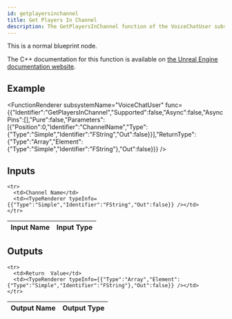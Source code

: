 ```yaml
---
id: getplayersinchannel
title: Get Players In Channel
description: The GetPlayersInChannel function of the VoiceChatUser subsystem.
---
```



This is a normal blueprint node.

The C++ documentation for this function is available on [the Unreal Engine documentation website](https://dev.epicgames.com/documentation/en-us/unreal-engine/voice-chat-interface-in-unreal-engine).

## Example

<FunctionRenderer subsystemName="VoiceChatUser" func={{"Identifier":"GetPlayersInChannel","Supported":false,"Async":false,"AsyncPins":[],"Pure":false,"Parameters":[{"Position":0,"Identifier":"ChannelName","Type":{"Type":"Simple","Identifier":"FString","Out":false}}],"ReturnType":{"Type":"Array","Element":{"Type":"Simple","Identifier":"FString"},"Out":false}}} />

## Inputs


<table>
  <thead>
    <tr>
      <th>Input Name</th>
      <th>Input Type</th>
    </tr>
  </thead>
  <tbody>
    
    <tr>
      <td>Channel Name</td>
      <td><TypeRenderer typeInfo={{"Type":"Simple","Identifier":"FString","Out":false}} /></td>
    </tr>
  </tbody>
</table>


## Outputs


<table>
  <thead>
    <tr>
      <th>Output Name</th>
      <th>Output Type</th>
    </tr>
  </thead>
  <tbody>
    
    <tr>
      <td>Return  Value</td>
      <td><TypeRenderer typeInfo={{"Type":"Array","Element":{"Type":"Simple","Identifier":"FString"},"Out":false}} /></td>
    </tr>
  </tbody>
</table>


